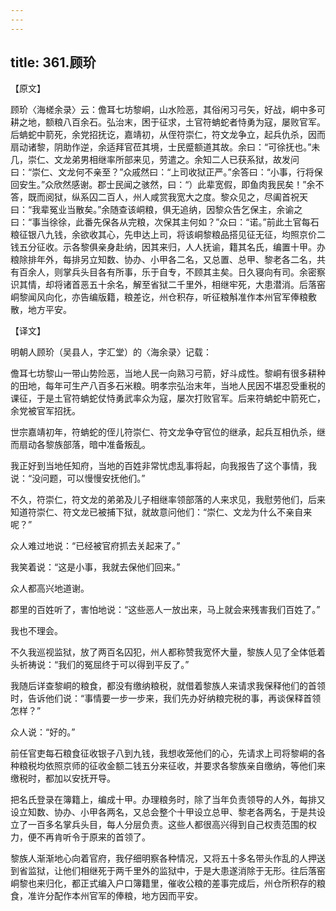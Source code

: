 ```yaml
---
---
---
```

title: 361.顾玠
---



【原文】

顾玠〈海槎余录〉云：儋耳七坊黎峒，山水险恶，其俗闲习弓矢，好战，峒中多可耕之地，额粮八百余石。弘治末，困于征求，土官符蚺蛇者恃勇为寇，屡败官军。后蚺蛇中箭死，余党招抚讫，嘉靖初，从侄符崇仁，符文龙争立，起兵仇杀，因而扇动诸黎，阴助作逆，余适拜官莅其境，士民蹙额道其故。余曰：“可徐抚也。”未几，崇仁、文龙弟男相继率所部来见，劳遣之。余知二人已获系狱，故发问曰：“崇仁、文龙何不亲至？”众戚然曰：“上司收狱正严。”余答曰：“小事，行将保回安生。”众欣然感谢。郡士民闻之骇然，曰：“）此辈宽假，即鱼肉我民矣！”余不答，既而阅狱，纵系囚二百人，州人咸赏我宽大之度。黎众见之，尽阖首祝天曰：“我辈冤业当散矣。”余随查该峒粮，俱无追纳，因黎众告乞保主，余谕之曰：“事当徐徐，此番先保各从完粮，次保其主何如？”众曰：“诺。”前此土官每石粮征银八九钱，余欲收其心，先申达上司，将该峒黎粮品搭见征无征，均照京价二钱五分征收。示各黎俱亲身赴纳，因其来归，人人抚谕，籍其名氏，编置十甲。办粮除排年外，每排另立知数、协办、小甲各二名，又总置、总甲、黎老各二名，共有百余人，则掌兵头目各有所事，乐于自专，不顾其主矣。日久寝向有司。余密察识其情，却将诸首恶五十余名，解至省狱二千里外，相继牢死，大患潜消。后落窑峒黎闻风向化，亦告编版籍，粮差讫，州仓积存，听征粮斛准作本州官军俸粮敷散，地方平安。

【译文】

明朝人顾玠（吴县人，字汇堂）的〈海余录〉记载：

儋耳七坊黎山一带山势险恶，当地人民一向熟习弓箭，好斗成性。黎峒有很多耕种的田地，每年可生产八百多石米粮。明孝宗弘治末年，当地人民因不堪忍受重税的课征，于是土官符蚺蛇仗恃勇武率众为寇，屡次打败官军。后来符蚺蛇中箭死亡，余党被官军招抚。

世宗嘉靖初年，符蚺蛇的侄儿符崇仁、符文龙争夺官位的继承，起兵互相仇杀，继而扇动各黎族部落，暗中准备叛乱。

我正好到当地任知府，当地的百姓非常忧虑乱事将起，向我报告了这个事情，我说：“没问题，可以慢慢安抚他们。”

不久，符崇仁，符文龙的弟弟及儿子相继率领部落的人来求见，我慰劳他们，后来知道符崇仁、符文龙已被捕下狱，就故意问他们：“崇仁、文龙为什么不亲自来呢？”

众人难过地说：“已经被官府抓去关起来了。”

我笑着说：“这是小事，我就去保他们回来。”

众人都高兴地道谢。

郡里的百姓听了，害怕地说：“这些恶人一放出来，马上就会来残害我们百姓了。”

我也不理会。

不久我巡视监狱，放了两百名囚犯，州人都称赞我宽怀大量，黎族人见了全体低着头祈祷说：“我们的冤屈终于可以得到平反了。”

我随后详查黎峒的粮食，都没有缴纳粮税，就借着黎族人来请求我保释他们的首领时，告诉他们说：“事情要一步一步来，我们先办好纳粮完税的事，再谈保释首领怎样？”

众人说：“好的。”

前任官吏每石粮食征收银子八到九钱，我想收笼他们的心，先请求上司将黎峒的各种粮税均依照京师的征收金额二钱五分来征收，并要求各黎族亲自缴纳，等他们来缴税时，都加以安抚开导。

把名氏登录在簿籍上，编成十甲。办理粮务时，除了当年负责领导的人外，每排又设立知数、协办、小甲各两名，又总会整个十甲设立总甲、黎老各两名，于是共设立了一百多名掌兵头目，每人分层负责。这些人都很高兴得到自己权责范围的权力，便不再肯听令于原来的首领了。

黎族人渐渐地心向着官府，我仔细明察各种情况，又将五十多名带头作乱的人押送到省监狱，让他们相继死于两千里外的监狱中，于是大患遂消除于无形。往后落窑峒黎也来归化，都正式编入户口簿籍里，催收公粮的差事完成后，州仓所积存的粮食，准许分配作本州官军的俸粮，地方因而平安。